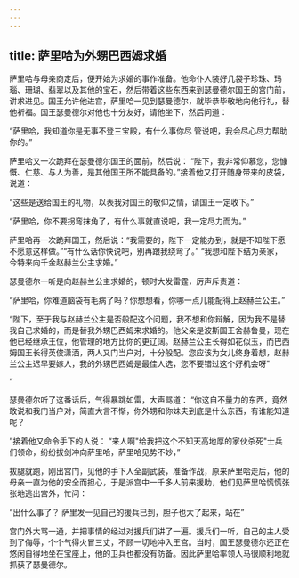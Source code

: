 ```yaml
---
---
---
```

title: 萨里哈为外甥巴西姆求婚
---



萨里哈与母亲商定后，便开始为求婚的事作准备。他命仆人装好几袋子珍珠、玛瑙、珊瑚、翡翠以及其他的宝石，然后带着这些东西来到瑟曼德尔国王的宫门前，讲求进见。国王允许他进宫，萨里哈一见到瑟曼德尔，就毕恭毕敬地向他行礼，替他祈福。国王瑟曼德尔对他也十分友好，请他坐下，然后问道：

“萨里哈，我知道你是无事不登三宝殿，有什么事你尽
管说吧，我会尽心尽力帮助你的。”

萨里哈又一次跪拜在瑟曼德尔国王的面前，然后说：
“陛下，我非常仰慕您，您慷慨、仁慈、与人为善，是其他国王所不能具备的。”接着他又打开随身带来的皮袋，说道：

“这些是送给国王的礼物，以表我对国王的敬仰之情，请国王一定收下。”

“萨里哈，你不要拐弯抹角了，有什么事就直说吧，我一定尽力而为。”

萨里哈再一次跪拜国王，然后说：“我需要的，陛下一定能办到，就是不知陛下愿不愿意这样做。”“有什么话你快说吧，别再跟我绕弯了。”
“我想和陛下结为亲家，今特来向千金赵赫兰公主求婚。”

瑟曼德尔一听是向赵赫兰公主求婚的，顿时大发雷霆，厉声斥责道：

“萨里哈，你难道脑袋有毛病了吗？你想想看，你哪一点儿能配得上赵赫兰公主。”

“陛下，至于我与赵赫兰公主是否般配这个问题，我不想和你辩解，因为我不是替我自己求婚的，而是替我外甥巴西姆来求婚的。他父亲是波斯国王舍赫鲁曼，现在他已经继承王位，他管理的地方比你的更辽阔。赵赫兰公主长得如花似玉，而巴西姆国王长得英俊潇洒，两人又门当户对，十分般配。您应该为女儿终身着想，赵赫兰公主迟早要嫁人，我的外甥巴西姆是最佳人选，您不要错过这个好机会呀"

”

瑟曼德尔听了这番话后，气得暴跳如雷，大声骂道：
“你这自不量力的东西，竟然敢说和我门当户对，简直大言不惭，你外甥和你妹夫到底是什么东西，有谁能知道
呢？

”接着他又命令手下的人说：
“来人啊"给我把这个不知天高地厚的家伙杀死"士兵们领命，纷纷拔剑冲向萨里哈，萨里哈见势不妙，”

拔腿就跑，刚出宫门，见他的手下人全副武装，准备作战，原来萨里哈走后，他的母亲一直为他的安全而担心，于是派宫中一千多人前来援助，他们见萨里哈慌慌张张地逃出宫外，忙问：

“出什么事了？
萨里发一见自己的援兵已到，胆子也大了起来，站在”

宫门外大骂一通，并把事情的经过对援兵们讲了一遍。援兵们一听，自己的主人受到了侮辱，个个气得火冒三丈，不顾一切地冲入王宫。当时，国王瑟曼德尔还正在悠闲自得地坐在宝座上，他的卫兵也都没有防备。因此萨里哈率领人马很顺利地就抓获了瑟曼德尔。